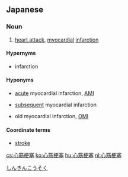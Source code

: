 ==Japanese==
{{ja-kanjitab|しん|きん|こう|そく|yomi=on}}

===Noun===
{{ja-noun|しんきんこうそく}}

# {{lb|ja|medicine|sort=しんきんこうそく}} [[heart attack]], [[myocardial]] [[infarction]]

====Hypernyms====
* {{ja-def|梗塞}} infarction

====Hyponyms====
* {{ja-def|急性心筋梗塞}} [[acute]] myocardial infarction, [[AMI]]
* {{ja-def|亜急性心筋梗塞}} [[subsequent]] myocardial infarction
* {{ja-def|陳旧性心筋梗塞}} old myocardial infarction, [[OMI]]

====Coordinate terms====
* {{ja-def|脳梗塞}} [[stroke]]

[[Category:ja:Cardiology|しんきんこうそく]]

[[cs:心筋梗塞]]
[[ko:心筋梗塞]]
[[hu:心筋梗塞]]
[[nl:心筋梗塞]]